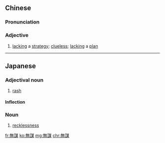 {{also|无谋}}
==Chinese==
{{zh-forms|s=无谋}}

===Pronunciation===
{{zh-pron
|m=wúmóu
|cat=a
}}

===Adjective===
{{zh-adj}}

# {{lb|zh|literary}} [[lacking]] a [[strategy]]; [[clueless]]; [[lacking]] a [[plan]]

----

==Japanese==
{{ja-kanjitab|む|ぼう|yomi=on}}

===Adjectival noun===
{{ja-adj|infl=na|むぼう}}
# [[rash]]

====Inflection====
{{ja-na|むぼう}}

===Noun===
{{ja-noun|むぼう}}

# [[recklessness]]

[[fr:無謀]]
[[ko:無謀]]
[[mg:無謀]]
[[chr:無謀]]
